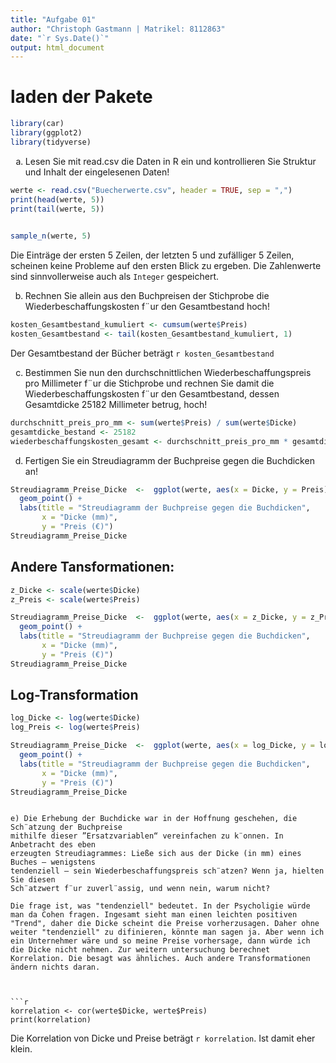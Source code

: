 ```yaml
---
title: "Aufgabe 01"
author: "Christoph Gastmann | Matrikel: 8112863"
date: "`r Sys.Date()`"
output: html_document
---
```



# laden der Pakete
```r
library(car)
library(ggplot2)
library(tidyverse)
```

a. Lesen Sie mit read.csv die Daten in R ein und kontrollieren Sie Struktur und Inhalt der
eingelesenen Daten!

```r
werte <- read.csv("Buecherwerte.csv", header = TRUE, sep = ",")
print(head(werte, 5))
print(tail(werte, 5))

 
sample_n(werte, 5)

```
Die Einträge der ersten 5 Zeilen, der letzten 5 und zufälliger 5 Zeilen, scheinen keine Probleme auf den ersten Blick zu ergeben. Die Zahlenwerte sind sinnvollerweise auch als `Integer` gespeichert.

b. Rechnen Sie allein aus den Buchpreisen der Stichprobe die Wiederbeschaffungskosten f¨ur
den Gesamtbestand hoch!

```r
kosten_Gesamtbestand_kumuliert <- cumsum(werte$Preis)
kosten_Gesamtbestand <- tail(kosten_Gesamtbestand_kumuliert, 1) 
```

Der Gesamtbestand der Bücher beträgt `r kosten_Gesamtbestand`

c. Bestimmen Sie nun den durchschnittlichen Wiederbeschaffungspreis pro Millimeter f¨ur die
Stichprobe und rechnen Sie damit die Wiederbeschaffungskosten f¨ur den Gesamtbestand,
dessen Gesamtdicke 25182 Millimeter betrug, hoch!

```r
durchschnitt_preis_pro_mm <- sum(werte$Preis) / sum(werte$Dicke)
gesamtdicke_bestand <- 25182
wiederbeschaffungskosten_gesamt <- durchschnitt_preis_pro_mm * gesamtdicke_bestand
```

d) Fertigen Sie ein Streudiagramm der Buchpreise gegen die Buchdicken an!
```r
Streudiagramm_Preise_Dicke  <-  ggplot(werte, aes(x = Dicke, y = Preis)) +
  geom_point() +
  labs(title = "Streudiagramm der Buchpreise gegen die Buchdicken",
       x = "Dicke (mm)",
       y = "Preis (€)")
Streudiagramm_Preise_Dicke
```
## Andere Tansformationen:

```r
z_Dicke <- scale(werte$Dicke)
z_Preis <- scale(werte$Preis)

Streudiagramm_Preise_Dicke  <-  ggplot(werte, aes(x = z_Dicke, y = z_Preis)) +
  geom_point() +
  labs(title = "Streudiagramm der Buchpreise gegen die Buchdicken",
       x = "Dicke (mm)",
       y = "Preis (€)")
Streudiagramm_Preise_Dicke
```
## Log-Transformation
```r

log_Dicke <- log(werte$Dicke)
log_Preis <- log(werte$Preis)

Streudiagramm_Preise_Dicke  <-  ggplot(werte, aes(x = log_Dicke, y = log_Preis)) +
  geom_point() +
  labs(title = "Streudiagramm der Buchpreise gegen die Buchdicken",
       x = "Dicke (mm)",
       y = "Preis (€)")
Streudiagramm_Preise_Dicke
```
```

e) Die Erhebung der Buchdicke war in der Hoffnung geschehen, die Sch¨atzung der Buchpreise
mithilfe dieser ”Ersatzvariablen“ vereinfachen zu k¨onnen. In Anbetracht des eben
erzeugten Streudiagrammes: Ließe sich aus der Dicke (in mm) eines Buches – wenigstens
tendenziell – sein Wiederbeschaffungspreis sch¨atzen? Wenn ja, hielten Sie diesen
Sch¨atzwert f¨ur zuverl¨assig, und wenn nein, warum nicht?

Die frage ist, was "tendenziell" bedeutet. In der Psycholigie würde man da Cohen fragen. Ingesamt sieht man einen leichten positiven "Trend", daher die Dicke scheint die Preise vorherzusagen. Daher ohne weiter "tendenziell" zu difinieren, könnte man sagen ja. Aber wenn ich ein Unternehmer wäre und so meine Preise vorhersage, dann würde ich die Dicke nicht nehmen. Zur weitern untersuchung berechnet Korrelation. Die besagt was ähnliches. Auch andere Transformationen ändern nichts daran.



```r
korrelation <- cor(werte$Dicke, werte$Preis)
print(korrelation)
```

Die Korrelation von Dicke und Preise beträgt `r korrelation`. Ist damit eher klein.



